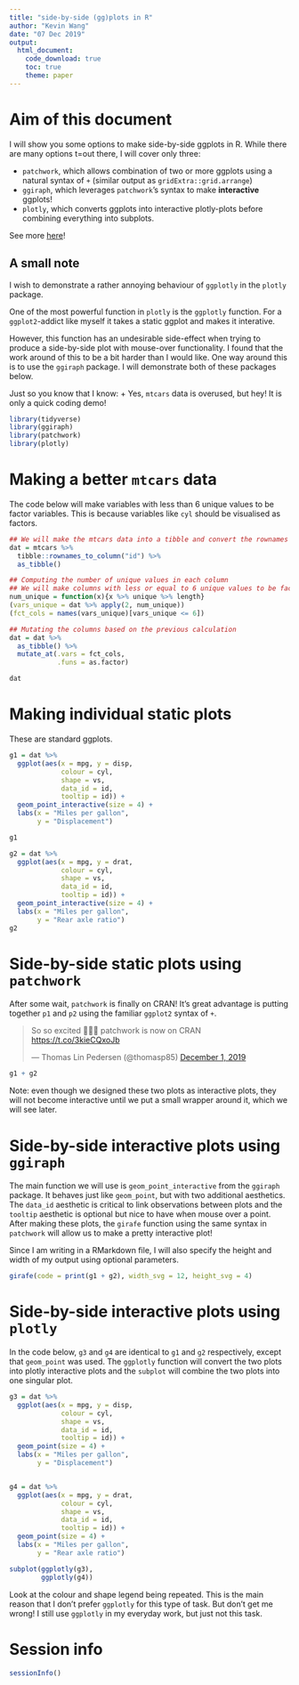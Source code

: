 ```yaml
---
title: "side-by-side (gg)plots in R"
author: "Kevin Wang"
date: "07 Dec 2019"
output: 
  html_document:
    code_download: true
    toc: true
    theme: paper
---
```


# Aim of this document

I will show you some options to make side-by-side ggplots in R. While there are many options t=out there, I will cover only three: 

+ `patchwork`, which allows combination of two or more ggplots using a natural syntax of `+` (similar output as `gridExtra::grid.arrange`)
+ `ggiraph`, which leverages `patchwork`'s syntax to make **interactive** ggplots!
+ `plotly`, which converts ggplots into interactive plotly-plots before combining everything into subplots. 

See more [here](dim_redu.html)!


## A small note

I wish to demonstrate a rather annoying behaviour of `ggplotly` in the `plotly` package. 

One of the most powerful function in `plotly` is the `ggplotly` function. For a `ggplot2`-addict like myself it takes a static ggplot and makes it interative. 

However, this function has an undesirable side-effect when trying to produce a side-by-side plot with mouse-over functionality. I found that the work around of this to be a bit harder than I would like. One way around this is to use the `ggiraph` package. I will demonstrate both of these packages below. 


Just so you know that I know:
+ Yes, `mtcars` data is overused, but hey! It is only a quick coding demo!

```r
library(tidyverse)
library(ggiraph)
library(patchwork)
library(plotly)
```

# Making a better `mtcars` data

The code below will make variables with less than 6 unique values to be factor variables. This is because variables like `cyl` should be visualised as factors. 

```r
## We will make the mtcars data into a tibble and convert the rownames into a column of id
dat = mtcars %>% 
  tibble::rownames_to_column("id") %>% 
  as_tibble()

## Computing the number of unique values in each column
## We will make columns with less or equal to 6 unique values to be factors
num_unique = function(x){x %>% unique %>% length}
(vars_unique = dat %>% apply(2, num_unique))
(fct_cols = names(vars_unique)[vars_unique <= 6])

## Mutating the columns based on the previous calculation
dat = dat %>% 
  as_tibble() %>% 
  mutate_at(.vars = fct_cols,
            .funs = as.factor)

dat
```


# Making individual static plots

These are standard ggplots.

```r
g1 = dat %>% 
  ggplot(aes(x = mpg, y = disp, 
             colour = cyl,
             shape = vs,
             data_id = id,
             tooltip = id)) +
  geom_point_interactive(size = 4) +
  labs(x = "Miles per gallon", 
       y = "Displacement")

g1
```

```r
g2 = dat %>% 
  ggplot(aes(x = mpg, y = drat, 
             colour = cyl,
             shape = vs, 
             data_id = id,
             tooltip = id)) +
  geom_point_interactive(size = 4) +
  labs(x = "Miles per gallon", 
       y = "Rear axle ratio")
g2
```



# Side-by-side static plots using `patchwork`

After some wait, `patchwork` is finally on CRAN! It's great advantage is putting together `p1` and `p2` using the familiar `ggplot2` syntax of `+`. 



<blockquote class="twitter-tweet"><p lang="en" dir="ltr">So so excited 🎉🎉🎉 patchwork is now on CRAN <a href="https://t.co/3kieCQxoJb">https://t.co/3kieCQxoJb</a></p>&mdash; Thomas Lin Pedersen (@thomasp85) <a href="https://twitter.com/thomasp85/status/1201125936311275522?ref_src=twsrc%5Etfw">December 1, 2019</a></blockquote> <script async src="https://platform.twitter.com/widgets.js" charset="utf-8"></script>

```r
g1 + g2
```


Note: even though we designed these two plots as interactive plots, they will not become interactive until we put a small wrapper around it, which we will see later. 


# Side-by-side interactive plots using `ggiraph`

The main function we will use is `geom_point_interactive` from the `ggiraph` package. It behaves just like `geom_point`, but with two additional aesthetics. The `data_id` aesthetic is critical to link observations between plots and the `tooltip` aesthetic is optional but nice to have when mouse over a point. After making these plots, the `girafe` function using the same syntax in `patchwork` will allow us to make a pretty interactive plot!


Since I am writing in a RMarkdown file, I will also specify the height and width of my output using optional parameters.

```r
girafe(code = print(g1 + g2), width_svg = 12, height_svg = 4)
```


# Side-by-side interactive plots using `plotly`

In the code below, `g3` and `g4` are identical to `g1` and `g2` respectively, except that `geom_point` was used. The `ggplotly` function will convert the two plots into plotly interactive plots and the `subplot` will combine the two plots into one singular plot.


```r
g3 = dat %>%
  ggplot(aes(x = mpg, y = disp,
             colour = cyl,
             shape = vs,
             data_id = id,
             tooltip = id)) +
  geom_point(size = 4) +
  labs(x = "Miles per gallon",
       y = "Displacement")


g4 = dat %>%
  ggplot(aes(x = mpg, y = drat,
             colour = cyl,
             shape = vs,
             data_id = id,
             tooltip = id)) +
  geom_point(size = 4) +
  labs(x = "Miles per gallon",
       y = "Rear axle ratio")

subplot(ggplotly(g3),
        ggplotly(g4))
```


Look at the colour and shape legend being repeated. This is the main reason that I don't prefer `ggplotly` for this type of task. But don't get me wrong! I still use `ggplotly` in my everyday work, but just not this task.


# Session info
```r
sessionInfo()
```

